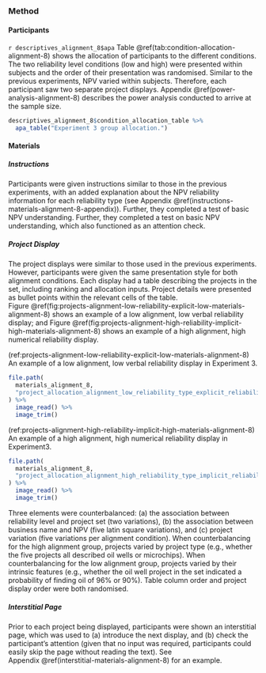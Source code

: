 ### Method

#### Participants

`r descriptives_alignment_8$apa` Table \@ref(tab:condition-allocation-alignment-8)
shows the allocation of participants to the different conditions. The two
reliability level conditions (low and high) were presented within subjects and
the order of their presentation was randomised. Similar to the previous
experiments, NPV varied within subjects. Therefore, each participant saw two
separate project displays. Appendix \@ref(power-analysis-alignment-8) describes
the power analysis conducted to arrive at the sample size.

```r
descriptives_alignment_8$condition_allocation_table %>%
  apa_table("Experiment 3 group allocation.")
```

#### Materials

##### Instructions

Participants were given instructions similar to those in the previous
experiments, with an added explanation about the NPV reliability information for
each reliability type (see
Appendix \@ref(instructions-materials-alignment-8-appendix)). Further, they
completed a test of basic NPV understanding. Further, they completed a test on
basic NPV understanding, which also functioned as an attention check.

##### Project Display

The project displays were similar to those used in the previous experiments.
However, participants were given the same presentation style for both alignment
conditions. Each display had a table describing the projects in the set,
including ranking and allocation inputs. Project details were presented as
bullet points within the relevant cells of the table.
Figure \@ref(fig:projects-alignment-low-reliability-explicit-low-materials-alignment-8)
shows an example of a low alignment, low verbal reliability display; and
Figure \@ref(fig:projects-alignment-high-reliability-implicit-high-materials-alignment-8)
shows an example of a high alignment, high numerical reliability display.

(ref:projects-alignment-low-reliability-explicit-low-materials-alignment-8) An example of a low alignment, low verbal reliability display in Experiment 3.

```r
file.path(
  materials_alignment_8,
  "project_allocation_alignment_low_reliability_type_explicit_reliability_amount_low_variation_1.png"
) %>%
  image_read() %>%
  image_trim()
```

(ref:projects-alignment-high-reliability-implicit-high-materials-alignment-8) An example of a high alignment, high numerical reliability display in Experiment3.

```r
file.path(
  materials_alignment_8,
  "project_allocation_alignment_high_reliability_type_implicit_reliability_amount_high_variation_1.png"
) %>%
  image_read() %>%
  image_trim()
```

Three elements were counterbalanced: (a) the association between reliability
level and project set (two variations), (b) the association between business
name and NPV (five latin square variations), and (c) project variation (five
variations per alignment condition). When counterbalancing for the high
alignment group, projects varied by project type (e.g., whether the five
projects all described oil wells or microchips). When counterbalancing for the
low alignment group, projects varied by their intrinsic features (e.g., whether
the oil well project in the set indicated a probability of finding oil of 96% or
90%). Table column order and project display order were both randomised.

##### Interstitial Page

Prior to each project being displayed, participants were shown an interstitial
page, which was used to (a) introduce the next display, and (b) check the
participant's attention (given that no input was required, participants could
easily skip the page without reading the text). See
Appendix \@ref(interstitial-materials-alignment-8) for an example.

